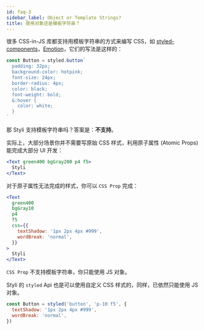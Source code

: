 ```yaml
---
id: faq-3
sidebar_label: Object or Template Strings?
title: 使用对象还是模板字符串？
---
```


很多 CSS-in-JS 库都支持用模板字符串的方式来编写 CSS，如 [styled-components](https://styled-components.com/)，[Emotion](https://emotion.sh/docs/introduction)，它们的写法是这样的：

```jsx
const Button = styled.button`
  padding: 32px;
  background-color: hotpink;
  font-size: 24px;
  border-radius: 4px;
  color: black;
  font-weight: bold;
  &:hover {
    color: white;
  }
`
```

那 Styli 支持模板字符串吗？答案是：**不支持**。

实际上，大部分场景你并不需要写原始 CSS 样式，利用原子属性 (Atomic Props) 能完成大部分 UI 开发：

```jsx live
<Text green400 bgGray200 p4 f5>
  Styli
</Text>
```

对于原子属性无法完成的样式，你可以 `CSS Prop` 完成：

```jsx live
<Text
  green400
  bgGray10
  p4
  f5
  css={{
    textShadow: '1px 2px 4px #999',
    wordBreak: 'normal',
  }}
>
  Styli
</Text>
```

`CSS Prop` 不支持模板字符串，你只能使用 JS 对象。

Styli 的 `styled` Api 也是可以使用自定义 CSS 样式的，同样，已依然只能使用 JS 对象。

```jsx
const Button = styled('button', 'p-10 f5', {
  textShadow: '1px 2px 4px #999',
  wordBreak: 'normal',
})
```
